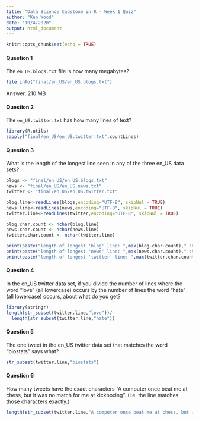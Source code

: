 ```yaml
---
title: "Data Science Capstone in R - Week 1 Quiz"
author: "Ken Wood"
date: "10/4/2020"
output: html_document
---
```


```r
knitr::opts_chunk$set(echo = TRUE)
```

#### Question 1
The `en_US.blogs.txt`  file is how many megabytes?
```r
file.info("final/en_US/en_US.blogs.txt")
```

Answer: 210 MB


#### Question 2 
The `en_US.twitter.txt` has how many lines of text?
```r
library(R.utils)
sapply("final/en_US/en_US.twitter.txt",countLines)
```

#### Question 3 
What is the length of the longest line seen in any of the three en_US data sets?
```r
blogs <- "final/en_US/en_US.blogs.txt"
news <- "final/en_US/en_US.news.txt"
twitter <- "final/en_US/en_US.twitter.txt"

blog.line<-readLines(blogs,encoding="UTF-8", skipNul = TRUE)
news.line<-readLines(news,encoding="UTF-8", skipNul = TRUE)
twitter.line<-readLines(twitter,encoding="UTF-8", skipNul = TRUE)

blog.char.count <- nchar(blog.line)
news.char.count <- nchar(news.line)
twitter.char.count <- nchar(twitter.line)

print(paste("length of longest 'blog' line: ",max(blog.char.count)," characters"))
print(paste("length of longest 'news' line: ",max(news.char.count)," characters"))
print(paste("length of longest 'twitter' line: ",max(twitter.char.count)," characters"))
```

#### Question 4
In the en_US twitter data set, if you divide the number of lines where the word "love" (all lowercase) occurs by the number of lines the word "hate" (all lowercase) occurs, about what do you get?

```r
library(stringr)
length(str_subset(twitter.line,"love"))/
  length(str_subset(twitter.line,"hate"))
```

#### Question 5
The one tweet in the en_US twitter data set that matches the word "biostats" says what?
```r
str_subset(twitter.line,"biostats")
```

#### Question 6
How many tweets have the exact characters "A computer once beat me at chess, but it was no match for me at kickboxing". (I.e. the line matches those characters exactly.)

```r
length(str_subset(twitter.line,"A computer once beat me at chess, but it was no match for me at kickboxing"))
```
